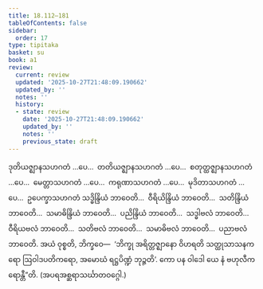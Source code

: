 ```yaml
---
title: 18.112–181
tableOfContents: false
sidebar:
  order: 17
type: tipitaka
basket: su
book: a1
review:
  current: review
  updated: '2025-10-27T21:48:09.190662'
  updated_by: ''
  notes: ''
  history:
  - state: review
    date: '2025-10-27T21:48:09.190662'
    updated_by: ''
    notes: ''
    previous_state: draft
---
```



<ReviewStatus review={frontmatter.review} showDetails={true} />

<HypothesisAnnotation frontmatter={frontmatter} />

<DynamicBreadcrumb />

<Division number="493–562" book="a1" e="ch" v="15">

<Paragraph number="456" book="a1">
ဒုတိယဇ္ဈာနသဟဂတံ …ပေ…  တတိယဇ္ဈာနသဟဂတံ …ပေ…  စတုတ္ထဇ္ဈာနသဟဂတံ …ပေ…  မေတ္တာသဟဂတံ …ပေ…  ကရုဏာသဟဂတံ …ပေ…  မုဒိတာသဟဂတံ …ပေ…  ဥပေက္ခာသဟဂတံ သဒ္ဓိန္ဒြိယံ ဘာဝေတိ…  ဝီရိယိန္ဒြိယံ ဘာဝေတိ…  သတိန္ဒြိယံ ဘာဝေတိ…  သမာဓိန္ဒြိယံ ဘာဝေတိ…  ပညိန္ဒြိယံ ဘာဝေတိ…  သဒ္ဓါဗလံ ဘာဝေတိ…  ဝီရိယဗလံ ဘာဝေတိ…  သတိဗလံ ဘာဝေတိ…  သမာဓိဗလံ ဘာဝေတိ…  ပညာဗလံ ဘာဝေတိ. အယံ ဝုစ္စတိ, ဘိက္ခဝေ—  ‘ဘိက္ခု အရိတ္တဇ္ဈာနော ဝိဟရတိ သတ္ထုသာသနကရော ဩဝါဒပတိကရော, အမောဃံ ရဋ္ဌပိဏ္ဍံ ဘုဉ္ဇတိ’. ကော ပန ဝါဒေါ ယေ နံ ဗဟုလီကရောန္တီ”တိ.

</Paragraph>
</Division>

<Paragraph number="457" type="center" book="a1">
(အပရအစ္ဆရာသင်္ဃာတဝဂ္ဂေါ.)
</Paragraph>